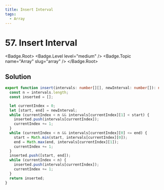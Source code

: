 ```yaml
---
title: Insert Interval
tags:
  - Array
---
```


# 57. Insert Interval

<Badge.Root>
  <Badge.Level level="medium" />
  <Badge.Topic name="Array" slug="array" />
</Badge.Root>

## Solution

```typescript filename="solution.ts" copy
export function insert(intervals: number[][], newInterval: number[]): number[][] {
  const n = intervals.length;
  const inserted = [];

  let currentIndex = 0;
  let [start, end] = newInterval;
  while (currentIndex < n && intervals[currentIndex][1] < start) {
    inserted.push(intervals[currentIndex]);
    currentIndex += 1;
  }
  while (currentIndex < n && intervals[currentIndex][0] <= end) {
    start = Math.min(start, intervals[currentIndex][0]);
    end = Math.max(end, intervals[currentIndex][1]);
    currentIndex += 1;
  }
  inserted.push([start, end]);
  while (currentIndex < n) {
    inserted.push(intervals[currentIndex]);
    currentIndex += 1;
  }
  return inserted;
}
```

<ProblemLink
  codingSite="leetcode"
  href="https://leetcode.com/problems/insert-interval"
  title="Insert Interval"
/>
